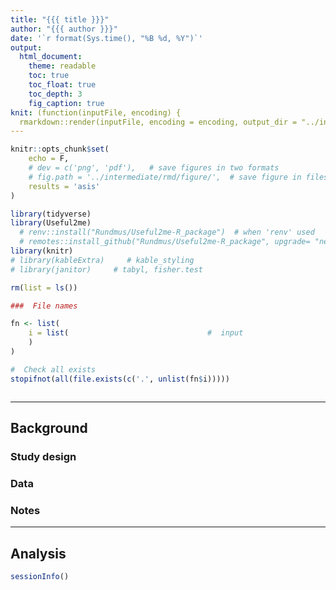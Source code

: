 ```yaml
---
title: "{{{ title }}}"
author: "{{{ author }}}"
date: '`r format(Sys.time(), "%B %d, %Y")`'
output: 
  html_document:
    theme: readable
    toc: true
    toc_float: true
    toc_depth: 3
    fig_caption: true
knit: (function(inputFile, encoding) {
  rmarkdown::render(inputFile, encoding = encoding, output_dir = "../intermediate/rmd") })
---
```


<style>
p.caption {
  font-size: 1em;
}
</style>


```r
knitr::opts_chunk$set(
	echo = F,
	# dev = c('png', 'pdf'),   # save figures in two formats
	# fig.path = '../intermediate/rmd/figure/',  # save figure in files
	results = 'asis'
)

library(tidyverse)
library(Useful2me)
  # renv::install("Rundmus/Useful2me-R_package")  # when 'renv' used
  # remotes::install_github("Rundmus/Useful2me-R_package", upgrade= "never")
library(knitr)
# library(kableExtra)     # kable_styling
# library(janitor)     # tabyl, fisher.test

rm(list = ls())
```

```r
###  File names

fn <- list(
	i = list(                               #  input
	)
)

#  Check all exists
stopifnot(all(file.exists(c('.', unlist(fn$i)))))
```

```r

```



----------------------------

##  Background

###  Study design


###  Data


###  Notes

----------------------------

##  Analysis

```r
sessionInfo()
```
